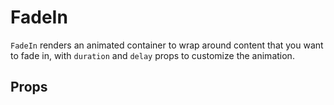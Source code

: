 
<Meta component={FadeIn} title="Docs/FadeIn" />

# FadeIn

`FadeIn` renders an animated container to wrap around content that you want to fade in,
with `duration` and `delay` props to customize the animation.

<Editor code={storyFadeIn} />

## Props

<ArgsTable of={FadeIn} exclude={excludedProps} />
